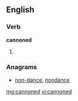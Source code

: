 ==English==

===Verb===
'''cannoned'''

# {{past of|[[cannon]]}}

===Anagrams===
* [[non-dance#English|non-dance]], [[nondance#English|nondance]]

[[mg:cannoned]]
[[vi:cannoned]]